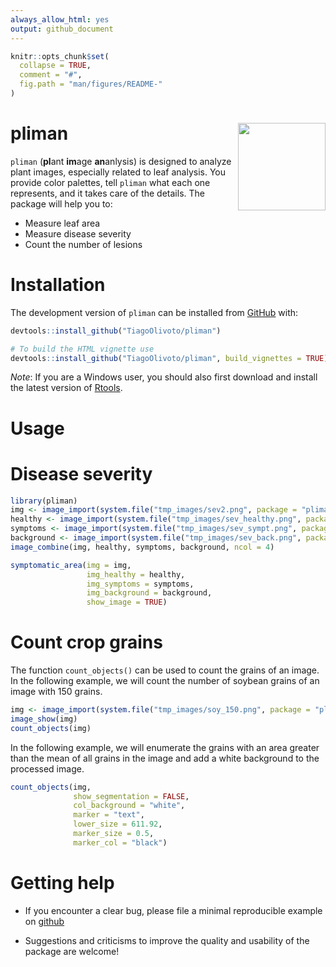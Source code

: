```yaml
---
always_allow_html: yes
output: github_document
---
```


<!-- README.md is generated from README.Rmd. Please edit that file -->

```r
knitr::opts_chunk$set(
  collapse = TRUE,
  comment = "#",
  fig.path = "man/figures/README-"
)

```

# pliman <img src="man/figures/logo_pliman.svg" align="right" height="140/"/>

<!-- badges: start -->

<!-- [![CRAN status](https://www.r-pkg.org/badges/version-ago/metan)](https://CRAN.R-project.org/package=metan) [![Lifecycle: stable](https://img.shields.io/badge/lifecycle-stable-brightgreen.svg)](https://www.tidyverse.org/lifecycle/#stable) ![Downloads](http://cranlogs.r-pkg.org/badges/metan) ![Total Downloads](https://cranlogs.r-pkg.org/badges/grand-total/metan) [<img src="https://zenodo.org/badge/130062661.svg" alt="DOI" width="186"/>](https://zenodo.org/badge/latestdoi/130062661) -->

<!-- badges: end -->

`pliman` (**pl**ant **im**age **an**anlysis) is designed to analyze plant images, especially related to leaf analysis. You provide color palettes, tell `pliman` what each one represents, and it takes care of the details. The package will help you to:

* Measure leaf area
* Measure disease severity
* Count the number of lesions

# Installation

The development version of `pliman` can be installed from [GitHub](https://github.com/TiagoOlivoto/pliman) with:

```r
devtools::install_github("TiagoOlivoto/pliman")

# To build the HTML vignette use
devtools::install_github("TiagoOlivoto/pliman", build_vignettes = TRUE)

```

*Note*: If you are a Windows user, you should also first download and install the latest version of [Rtools](https://cran.r-project.org/bin/windows/Rtools/).


# Usage
# Disease severity

```r
library(pliman)
img <- image_import(system.file("tmp_images/sev2.png", package = "pliman"))
healthy <- image_import(system.file("tmp_images/sev_healthy.png", package = "pliman"))
symptoms <- image_import(system.file("tmp_images/sev_sympt.png", package = "pliman"))
background <- image_import(system.file("tmp_images/sev_back.png", package = "pliman"))
image_combine(img, healthy, symptoms, background, ncol = 4)

```

```r
symptomatic_area(img = img,
                 img_healthy = healthy,
                 img_symptoms = symptoms,
                 img_background = background,
                 show_image = TRUE)
```

# Count crop grains
The function `count_objects()` can be used to count the grains of an image. In the following example, we will count the number of soybean grains of an image with 150 grains.

```r
img <- image_import(system.file("tmp_images/soy_150.png", package = "pliman"))
image_show(img)
count_objects(img)

```

In the following example, we will enumerate the grains with an area greater than the mean of all grains in the image and add a white background to the processed image.

```r
count_objects(img,
              show_segmentation = FALSE,
              col_background = "white",
              marker = "text",
              lower_size = 611.92,
              marker_size = 0.5,
              marker_col = "black")
```


# Getting help

-   If you encounter a clear bug, please file a minimal reproducible example on [github](https://github.com/TiagoOlivoto/pliman/issues)

-   Suggestions and criticisms to improve the quality and usability of the package are welcome!
